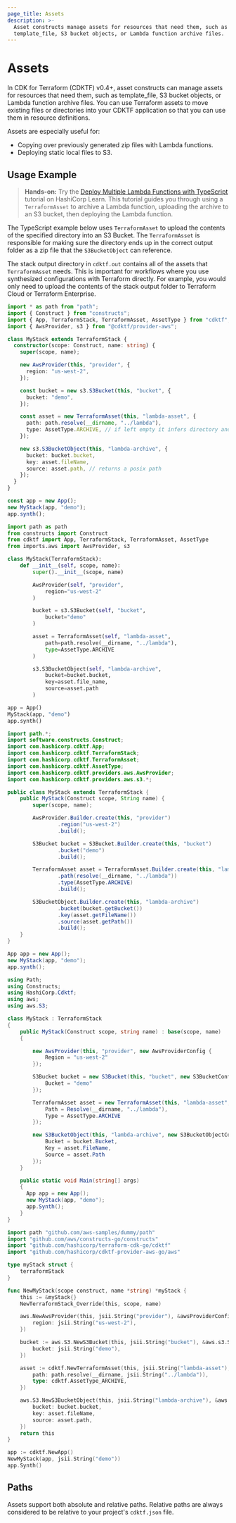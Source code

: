 ```yaml
---
page_title: Assets
description: >-
  Asset constructs manage assets for resources that need them, such as
  template_file, S3 bucket objects, or Lambda function archive files.
---
```


# Assets

In CDK for Terraform (CDKTF) v0.4+, asset constructs can manage assets for resources that need them, such as template_file, S3 bucket objects, or Lambda function archive files. You can use Terraform assets to move existing files or directories into your CDKTF application so that you can use them in resource definitions.

Assets are especially useful for:

- Copying over previously generated zip files with Lambda functions.
- Deploying static local files to S3.

## Usage Example

> **Hands-on:** Try the [Deploy Multiple Lambda Functions with TypeScript](https://learn.hashicorp.com/tutorials/terraform/cdktf-assets-stacks-lambda?in=terraform/cdktf) tutorial on HashiCorp Learn. This tutorial guides you through using a `TerraformAsset` to archive a Lambda function, uploading the archive to an S3 bucket, then deploying the Lambda function.

The TypeScript example below uses `TerraformAsset` to upload the contents of the specified directory into an S3 Bucket. The `TerraformAsset` is responsible for making sure the directory ends up in the correct output folder as a zip file that the `S3BucketObject` can reference.

The stack output directory in `cdktf.out` contains all of the assets that `TerraformAsset` needs. This is important for workflows where you use synthesized configurations with Terraform directly. For example, you would only need to upload the contents of the stack output folder to Terraform Cloud or Terraform Enterprise.

<CodeTabs>

```ts
import * as path from "path";
import { Construct } from "constructs";
import { App, TerraformStack, TerraformAsset, AssetType } from "cdktf";
import { AwsProvider, s3 } from "@cdktf/provider-aws";

class MyStack extends TerraformStack {
  constructor(scope: Construct, name: string) {
    super(scope, name);

    new AwsProvider(this, "provider", {
      region: "us-west-2",
    });

    const bucket = new s3.S3Bucket(this, "bucket", {
      bucket: "demo",
    });

    const asset = new TerraformAsset(this, "lambda-asset", {
      path: path.resolve(__dirname, "../lambda"),
      type: AssetType.ARCHIVE, // if left empty it infers directory and file
    });

    new s3.S3BucketObject(this, "lambda-archive", {
      bucket: bucket.bucket,
      key: asset.fileName,
      source: asset.path, // returns a posix path
    });
  }
}

const app = new App();
new MyStack(app, "demo");
app.synth();
```

```python
import path as path
from constructs import Construct
from cdktf import App, TerraformStack, TerraformAsset, AssetType
from imports.aws import AwsProvider, s3

class MyStack(TerraformStack):
    def __init__(self, scope, name):
        super().__init__(scope, name)

        AwsProvider(self, "provider",
            region="us-west-2"
        )

        bucket = s3.S3Bucket(self, "bucket",
            bucket="demo"
        )

        asset = TerraformAsset(self, "lambda-asset",
            path=path.resolve(__dirname, "../lambda"),
            type=AssetType.ARCHIVE
        )

        s3.S3BucketObject(self, "lambda-archive",
            bucket=bucket.bucket,
            key=asset.file_name,
            source=asset.path
        )

app = App()
MyStack(app, "demo")
app.synth()
```

```java
import path.*;
import software.constructs.Construct;
import com.hashicorp.cdktf.App;
import com.hashicorp.cdktf.TerraformStack;
import com.hashicorp.cdktf.TerraformAsset;
import com.hashicorp.cdktf.AssetType;
import com.hashicorp.cdktf.providers.aws.AwsProvider;
import com.hashicorp.cdktf.providers.aws.s3.*;

public class MyStack extends TerraformStack {
    public MyStack(Construct scope, String name) {
        super(scope, name);

        AwsProvider.Builder.create(this, "provider")
                .region("us-west-2")
                .build();

        S3Bucket bucket = S3Bucket.Builder.create(this, "bucket")
                .bucket("demo")
                .build();

        TerraformAsset asset = TerraformAsset.Builder.create(this, "lambda-asset")
                .path(resolve(__dirname, "../lambda"))
                .type(AssetType.ARCHIVE)
                .build();

        S3BucketObject.Builder.create(this, "lambda-archive")
                .bucket(bucket.getBucket())
                .key(asset.getFileName())
                .source(asset.getPath())
                .build();
    }
}

App app = new App();
new MyStack(app, "demo");
app.synth();
```

```csharp
using Path;
using Constructs;
using HashiCorp.Cdktf;
using aws;
using aws.S3;

class MyStack : TerraformStack
{
    public MyStack(Construct scope, string name) : base(scope, name)
    {

        new AwsProvider(this, "provider", new AwsProviderConfig {
            Region = "us-west-2"
        });

        S3Bucket bucket = new S3Bucket(this, "bucket", new S3BucketConfig {
            Bucket = "demo"
        });

        TerraformAsset asset = new TerraformAsset(this, "lambda-asset", new TerraformAssetConfig {
            Path = Resolve(__dirname, "../lambda"),
            Type = AssetType.ARCHIVE
        });

        new S3BucketObject(this, "lambda-archive", new S3BucketObjectConfig {
            Bucket = bucket.Bucket,
            Key = asset.FileName,
            Source = asset.Path
        });
    }

    public static void Main(string[] args)
    {
      App app = new App();
      new MyStack(app, "demo");
      app.Synth();
    }
}


```

```go
import path "github.com/aws-samples/dummy/path"
import "github.com/aws/constructs-go/constructs"
import "github.com/hashicorp/terraform-cdk-go/cdktf"
import "github.com/hashicorp/cdktf-provider-aws-go/aws"

type myStack struct {
	terraformStack
}

func NewMyStack(scope construct, name *string) *myStack {
	this := &myStack{}
	NewTerraformStack_Override(this, scope, name)

	aws.NewAwsProvider(this, jsii.String("provider"), &awsProviderConfig{
		region: jsii.String("us-west-2"),
	})

	bucket := aws.S3.NewS3Bucket(this, jsii.String("bucket"), &aws.s3.S3BucketConfig{
		bucket: jsii.String("demo"),
	})

	asset := cdktf.NewTerraformAsset(this, jsii.String("lambda-asset"), &cdktf.TerraformAssetConfig{
		path: path.resolve(__dirname, jsii.String("../lambda")),
		type: cdktf.AssetType_ARCHIVE,
	})

	aws.S3.NewS3BucketObject(this, jsii.String("lambda-archive"), &aws.s3.S3BucketObjectConfig{
		bucket: bucket.bucket,
		key: asset.fileName,
		source: asset.path,
	})
	return this
}

app := cdktf.NewApp()
NewMyStack(app, jsii.String("demo"))
app.Synth()
```

</CodeTabs>

## Paths

Assets support both absolute and relative paths. Relative paths are always considered to be relative to your project's `cdktf.json` file.
